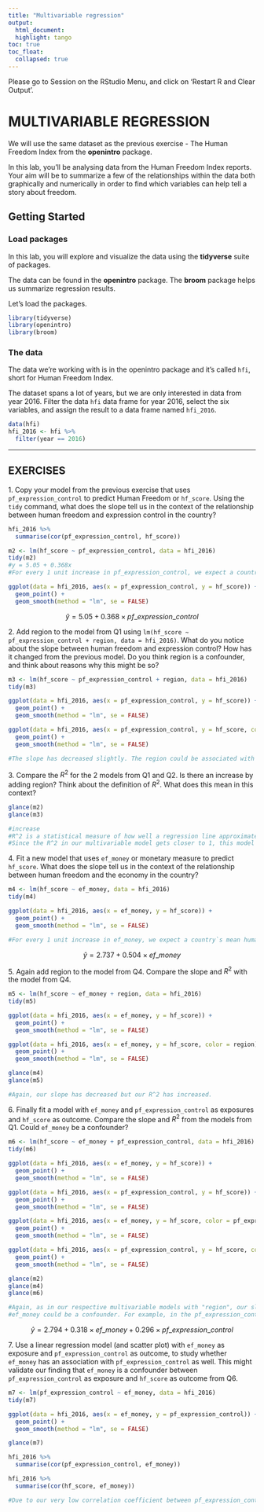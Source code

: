 ```yaml
---
title: "Multivariable regression"
output:
  html_document:
  highlight: tango
toc: true
toc_float:
  collapsed: true
---
```



Please go to Session on the RStudio Menu, and click on 'Restart R and Clear Output'.




# MULTIVARIABLE REGRESSION


We will use the same dataset as the previous exercise - The Human Freedom Index from the **openintro** package.

In this lab, you'll be analysing data from the Human Freedom Index reports.
Your aim will be to summarize a few of the relationships within the data both graphically and numerically in order to find which variables can help tell a story about freedom.


## Getting Started

### Load packages

In this lab, you will explore and visualize the data using the **tidyverse** suite of packages.

The data can be found in the **openintro** package. The **broom** package helps us summarize regression results.

Let's load the packages.

```r
library(tidyverse)
library(openintro)
library(broom)
```


### The data

The data we're working with is in the openintro package and it's called `hfi`, short for Human Freedom Index.

The dataset spans a lot of years, but we are only interested in data from year 2016.
    Filter the data `hfi` data frame for year 2016, select the six variables, and assign the result to a data frame named `hfi_2016`.

```r
data(hfi)
hfi_2016 <- hfi %>% 
  filter(year == 2016)
```



------------------------------------------------------------------------

## EXERCISES

1\. Copy your model from the previous exercise that uses  `pf_expression_control` to predict Human Freedom or `hf_score`. Using the `tidy` command, what does the slope tell us in the context of the relationship between human freedom and expression control in the country?

```r
hfi_2016 %>%
  summarise(cor(pf_expression_control, hf_score))

m2 <- lm(hf_score ~ pf_expression_control, data = hfi_2016)
tidy(m2)
#y = 5.05 + 0.368x
#For every 1 unit increase in pf_expression_control, we expect a country`s mean human freedom score to increase 0.368 units.

ggplot(data = hfi_2016, aes(x = pf_expression_control, y = hf_score)) +
  geom_point() +
  geom_smooth(method = "lm", se = FALSE)

```

$$
  \hat{y} = 5.05 + 0.368 \times pf\_expression\_control
$$

2\. Add region to the model from Q1 using `lm(hf_score ~ pf_expression_control + region, data = hfi_2016)`. What do you notice about the slope between human freedom and expression control? How has it changed from the previous model. Do you think region is a confounder, and think about reasons why this might be so? 

```r

m3 <- lm(hf_score ~ pf_expression_control + region, data = hfi_2016)
tidy(m3)

ggplot(data = hfi_2016, aes(x = pf_expression_control, y = hf_score)) +
  geom_point() +
  geom_smooth(method = "lm", se = FALSE)

ggplot(data = hfi_2016, aes(x = pf_expression_control, y = hf_score, color = region)) +
  geom_point() +
  geom_smooth(method = "lm", se = FALSE)

#The slope has decreased slightly. The region could be associated with the hf_score in terms of different financial resources. it could also be related to the pf_expression_control, as the media control is different in the different countries. It would therefore be possible that region is a confounder.
```

3\. Compare the $R^2$ for the 2 models from Q1 and Q2. Is there an increase by adding region? Think about the definition of $R^2$. What does this mean in this context?

```r
glance(m2)
glance(m3)

#increase
#R^2 is a statistical measure of how well a regression line approximates real data points.
#Since the R^2 in our multivariable model gets closer to 1, this model better describes the data
```

4.\ Fit a new model that uses  `ef_money` or monetary measure to predict `hf_score`.  What does the slope tell us in the context of the relationship between human freedom and the economy in the country? 

```r

m4 <- lm(hf_score ~ ef_money, data = hfi_2016)
tidy(m4)

ggplot(data = hfi_2016, aes(x = ef_money, y = hf_score)) +
  geom_point() +
  geom_smooth(method = "lm", se = FALSE)

#For every 1 unit increase in ef_money, we expect a country`s mean human freedom score to increase 0.504 units. Thus, there is a correlation between human freedom and economy, but we have to check R^2.

```
$$
  \hat{y} = 2.737 + 0.504 \times ef\_money
$$

5\. Again add region to the model from Q4. Compare the slope and $R^2$ with the model from Q4.

```r

m5 <- lm(hf_score ~ ef_money + region, data = hfi_2016)
tidy(m5)

ggplot(data = hfi_2016, aes(x = ef_money, y = hf_score)) +
  geom_point() +
  geom_smooth(method = "lm", se = FALSE)

ggplot(data = hfi_2016, aes(x = ef_money, y = hf_score, color = region)) +
  geom_point() +
  geom_smooth(method = "lm", se = FALSE)

glance(m4)
glance(m5)

#Again, our slope has decreased but our R^2 has increased.
```

6\. Finally fit a model with `ef_money` and `pf_expression_control` as exposures and `hf_score` as outcome.  Compare the slope and $R^2$ from the models from Q1. Could `ef_money` be a confounder? 

```r

m6 <- lm(hf_score ~ ef_money + pf_expression_control, data = hfi_2016)
tidy(m6)

ggplot(data = hfi_2016, aes(x = ef_money, y = hf_score)) +
  geom_point() +
  geom_smooth(method = "lm", se = FALSE)

ggplot(data = hfi_2016, aes(x = pf_expression_control, y = hf_score)) +
  geom_point() +
  geom_smooth(method = "lm", se = FALSE)

ggplot(data = hfi_2016, aes(x = ef_money, y = hf_score, color = pf_expression_control)) +
  geom_point() +
  geom_smooth(method = "lm", se = FALSE)

ggplot(data = hfi_2016, aes(x = pf_expression_control, y = hf_score, color = ef_money)) +
  geom_point() +
  geom_smooth(method = "lm", se = FALSE)

glance(m2)
glance(m4)
glance(m6)

#Again, as in our respective multivariable models with "region", our slope has decreased, but our R^2 has increased.
#ef_money could be a confounder. For example, in the pf_expression_control vs. hf_score graph, where ef_money is shown in shades of blue, it is apparent that data points with a low ef_score collect below the graph and data points with a higher ef_score collect above.
```
$$
  \hat{y} = 2.794 + 0.318 \times ef\_money + 0.296 \times pf\_expression\_control
$$

7\. Use a linear regression model (and scatter plot) with  `ef_money` as exposure and `pf_expression_control` as outcome, to study whether `ef_money` has an association with `pf_expression_control` as well. This might validate our finding that `ef_money` is a confounder between  `pf_expression_control` as exposure and 
`hf_score` as outcome from Q6.

```r

m7 <- lm(pf_expression_control ~ ef_money, data = hfi_2016)
tidy(m7)

ggplot(data = hfi_2016, aes(x = ef_money, y = pf_expression_control)) +
  geom_point() +
  geom_smooth(method = "lm", se = FALSE)

glance(m7)

hfi_2016 %>%
  summarise(cor(pf_expression_control, ef_money))

hfi_2016 %>%
  summarise(cor(hf_score, ef_money))

#Due to our very low correlation coefficient between pf_expression_control and ef_money and our subsequent equally low R^2, ef_money is excluded as a confounder.
```
